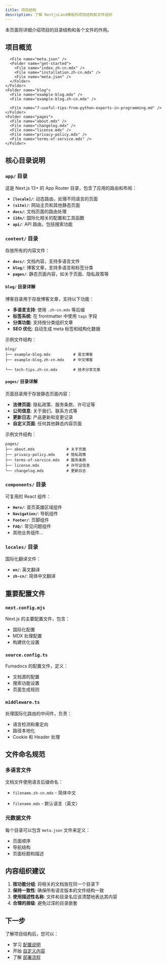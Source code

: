 ```yaml
---
title: 项目结构
description: 了解 NextjsLand模板的项目结构和文件组织
---
```



本页面将详细介绍项目的目录结构和各个文件的作用。

## 项目概览

<Files>
  <Folder name="app" defaultOpen>
    <Folder name="[locale]">
      <Folder name="(site)">
        <File name="page.tsx" />
        <File name="layout.tsx" />
      </Folder>
      <Folder name="docs">
        <File name="[[...slug]]/page.tsx" />
        <File name="layout.tsx" />
      </Folder>
      <File name="layout.tsx" />
    </Folder>
    <Folder name="api">
      <Folder name="search">
        <File name="route.ts" />
      </Folder>
    </Folder>
    <Folder name="i18n">
      <File name="navigation.ts" />
      <File name="request.ts" />
      <File name="routing.ts" />
    </Folder>
    <File name="i18n.ts" />
  </Folder>
  <Folder name="components">
    <File name="..." />
  </Folder>
  <Folder name="content" defaultOpen>
    <Folder name="docs" defaultOpen>
      <File name="index.zh-cn.mdx" />

      <File name="meta.json" />
      <Folder name="get-started">
        <File name="index.zh-cn.mdx" />
        <File name="installation.zh-cn.mdx" />
        <File name="meta.json" />
      </Folder>
    </Folder>
    <Folder name="blog">
      <File name="example-blog.mdx" />
      <File name="example-blog.zh-cn.mdx" />

      <File name="7-useful-tips-from-python-experts-in-programming.md" />
    </Folder>
    <Folder name="pages">
      <File name="about.mdx" />
      <File name="changelog.mdx" />
      <File name="license.mdx" />
      <File name="privacy-policy.mdx" />
      <File name="terms-of-service.mdx" />
    </Folder>
  </Folder>
  <Folder name="locales">
    <Folder name="en">
      <File name="index.json" />
    </Folder>
    <Folder name="zh-cn">
      <File name="index.json" />
    </Folder>

  </Folder>
  <File name="next.config.mjs" />
  <File name="source.config.ts" />
  <File name="middleware.ts" />
</Files>

## 核心目录说明

### `app/` 目录

这是 Next.js 13+ 的 App Router 目录，包含了应用的路由和布局：

- **`[locale]/`**: 动态路由，处理不同语言的页面
- **`(site)/`**: 网站主页和其他静态页面
- **`docs/`**: 文档页面的路由处理
- **`i18n/`**: 国际化相关的配置和工具函数
- **`api/`**: API 路由，包括搜索功能

### `content/` 目录

存放所有的内容文件：

- **`docs/`**: 文档内容，支持多语言文件
- **`blog/`**: 博客文章，支持多语言和标签分类
- **`pages/`**: 静态页面内容，如关于页面、隐私政策等

#### `blog/` 目录详解

博客目录用于存放博客文章，支持以下功能：

- **多语言支持**: 使用 `.zh-cn.mdx` 等后缀
- **标签系统**: 在 frontmatter 中使用 `tags` 字段
- **分类功能**: 支持按分类组织文章
- **SEO 优化**: 自动生成 meta 标签和结构化数据

示例文件结构：
```
blog/
├── example-blog.mdx          # 英文博客
├── example-blog.zh-cn.mdx    # 中文博客

└── tech-tips.zh-cn.mdx       # 技术分享文章
```

#### `pages/` 目录详解

页面目录用于存放静态页面内容：

- **法律页面**: 隐私政策、服务条款、许可证等
- **公司信息**: 关于我们、联系方式等
- **更新日志**: 产品更新和变更记录
- **自定义页面**: 任何其他静态内容页面

示例文件结构：
```
pages/
├── about.mdx              # 关于页面
├── privacy-policy.mdx     # 隐私政策
├── terms-of-service.mdx   # 服务条款
├── license.mdx            # 许可证信息
└── changelog.mdx          # 更新日志
```

### `components/` 目录

可复用的 React 组件：

- **`Hero/`**: 首页英雄区域组件
- **`Navigation/`**: 导航组件
- **`Footer/`**: 页脚组件
- **`FAQ/`**: 常见问题组件
- 其他业务组件...

### `locales/` 目录

国际化翻译文件：

- **`en/`**: 英文翻译
- **`zh-cn/`**: 简体中文翻译


## 重要配置文件

### `next.config.mjs`

Next.js 的主要配置文件，包含：

- 国际化配置
- MDX 处理配置
- 构建优化设置

### `source.config.ts`

Fumadocs 的配置文件，定义：

- 文档源的配置
- 搜索功能设置
- 页面生成规则

### `middleware.ts`

处理国际化路由的中间件，负责：

- 语言检测和重定向
- 路径本地化
- Cookie 和 Header 处理

## 文件命名规范

### 多语言文件

文档文件使用语言后缀命名：

- `filename.zh-cn.mdx` - 简体中文

- `filename.mdx` - 默认语言（英文）

### 元数据文件

每个目录可以包含 `meta.json` 文件来定义：

- 页面顺序
- 导航结构
- 页面标题和描述

## 内容组织建议

1. **按功能分组**: 将相关的文档放在同一个目录下
2. **保持一致性**: 确保所有语言版本的文件结构一致
3. **使用描述性名称**: 文件和目录名应该清楚地表达其内容
4. **合理的层级**: 避免过深的目录嵌套

## 下一步

了解项目结构后，您可以：

- 学习 [配置说明](/docs/get-started/configuration)
- 开始 [自定义内容](/docs/get-started/customization)
- 了解 [部署流程](/docs/get-started/deployment)